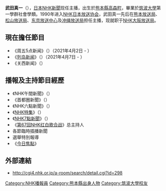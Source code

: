 {{Infobox announcer
| name                = 武田真一
| image               = 
| original_text       = {{lang|ja|武田 真一}}
| original_spelling   = {{lang|ja|たけた しんいち}}
| sex                 = 男
| abbreviated_nam     =
| born                = {{Birth date and age|1967|9|15}}
| dead                = 
| locality            = {{flagicon|JPN}} 日本熊本縣阿蘇郡高森町
| education           = {{flagicon|JPN}} [[筑波大學|筑波大學]]第一學群社會學類畢業
| employment_histary  = 
| employment_main     = 
| homepage            = http://cgi4.nhk.or.jp/a-room/search/detail.cgi?id=298
| footnotes           =
| width               = 320px
}}
'''武田真一'''（{{bd|1967年|9月15日|||Taketa Shin'ichi}}），[[日本|日本]][[NHK新聞|NHK新聞]]现任主播，出生於[[熊本縣|熊本縣]][[高森町_(熊本縣)|高森町]]，畢業於[[筑波大學|筑波大學]]第一學群社會學類。1990年进入[[日本放送协会|NHK日本放送协会]]，武田真一先后在[[NHK熊本放送局|熊本放送局]]、[[NHK松山放送局|松山放送局]]、[[NHK放送中心|东京放送中心]]及[[NHK冲绳放送局|冲绳放送局]]担任主播，现就职于[[NHK大阪放送局|NHK大阪放送局]]。

== 現在擔任節目 ==
*《周五5点新闻》（{{lang|ja|ニュース きん5時}}）（2021年4月2日 - ）
*《[[列岛新闻|列岛新闻]]》（{{lang|ja|列島ニュース}}）（2021年4月7日 - ）
*《关西新闻》（{{lang|ja|関西のニュース}}）

== 播報及主持節目經歷 ==
*《NHK午間新聞》（{{lang|ja|NHKニュース (正午)}}）
*《首都圈新聞》（{{lang|ja|首都圏ニュース}}）
*《NHK六點新聞》（{{lang|ja|NHKニュース (午後6時)}}）
*《[[NHK特集|NHK特集]]》（{{lang|ja|NHKスペシャル}}）
*《[[NHK7點新聞|NHK7點新聞]]》（{{lang|ja|NHKニュース7}}）
*《[[第67回NHK红白歌合战|第67回NHK红白歌合战]]》总主持人
*各節臨時插播新聞
*選舉特別報導
*《[[今日焦點|今日焦點]]》

== 外部連結 ==
* http://cgi4.nhk.or.jp/a-room/search/detail.cgi?id=298 {{Wayback|url=http://cgi4.nhk.or.jp/a-room/search/detail.cgi?id=298 |date=20100911070051 }}

{{start box}}
{{s-before|[[阿部渉|阿部渉]]|2006年4月3日 - 2008年3月30日}}
{{s-title|《[[NHK7點新聞|NHK7點新聞]]》[[新聞主播|主播]]|2008年3月31日 - 2017年3月31日}}
{{s-after|{{link-ja|铃木奈穗子|鈴木奈穂子}}|2017年4月3日 - }}
{{end box}}

{{NHK7點新聞歷任主播與氣象預報員}}
{{NHK紅白歌合戰綜合主持人}}

{{DEFAULTSORT:Taketa Shin'ichi}}
[[Category:NHK播報員|Category:NHK播報員]]
[[Category:熊本縣出身人物|Category:熊本縣出身人物]]
[[Category:筑波大學校友|Category:筑波大學校友]]
